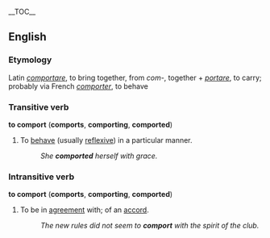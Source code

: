 __TOC__

== English ==
=== Etymology ===
Latin ''[[comportare]]'', to bring together, from ''com-'', together + ''[[portare]]'', to carry; probably via French ''[[comporter]]'', to behave

=== Transitive verb ===
'''to comport''' ('''comports''', '''comporting''', '''comported''')

#To [[behave]] (usually [[reflexive]]) in a particular manner.
#:''She '''comported''' herself with grace.''

=== Intransitive verb ===
'''to comport''' ('''comports''', '''comporting''', '''comported''')

# To be in [[agreement]] with; of an [[accord]].
#:''The new rules did not seem to '''comport''' with the spirit of the club.''